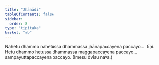 ```yaml
---
title: "Jhānādi"
tableOfContents: false
sidebar:
  order: 8
type: "tipitaka"
basket: "ab"
---
```



<DynamicBreadcrumb />

<Division number="37">

<Paragraph number="97">
Nahetu dhammo nahetussa dhammassa jhānapaccayena paccayo…  tīṇi.
</Paragraph>

<Paragraph number="98">
Hetu dhammo hetussa dhammassa maggapaccayena paccayo…  sampayuttapaccayena paccayo. (Imesu dvīsu nava.)
</Paragraph>
</Division>